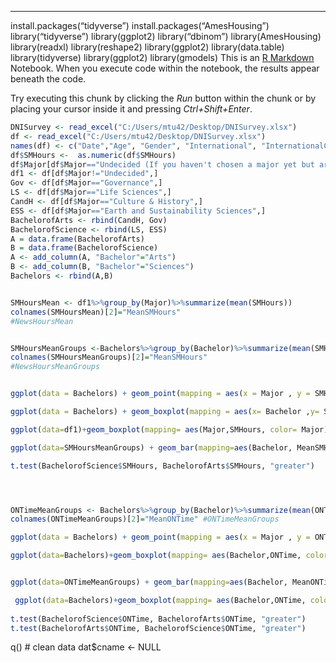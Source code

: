 ---
install.packages("tidyverse")
install.packages("AmesHousing")
library("tidyverse")
library(ggplot2)
library("dbinom")
library(AmesHousing)
library(readxl)
library(reshape2)
library(ggplot2)
library(data.table)
library(tidyverse)
library(ggplot2)
library(gmodels)
This is an [R Markdown](http://rmarkdown.rstudio.com) Notebook. When you execute code within the notebook, the results appear beneath the code. 

Try executing this chunk by clicking the *Run* button within the chunk or by placing your cursor inside it and pressing *Ctrl+Shift+Enter*. 

```r
DNISurvey <- read_excel("C:/Users/mtu42/Desktop/DNISurvey.xlsx")
df <- read_excel("C:/Users/mtu42/Desktop/DNISurvey.xlsx")
names(df) <- c("Date","Age", "Gender", "International", "InternationalCountry", "MotherTongue", "Year", "Major", "NewsHours", "Enjoy", "EnjoyWhy", "Languages", "MotherTonguePercent", "SMHours", "SMNewsPercent", "SMPlatforms", "SMPlatformsNews", "SMSources", "SMTrust", "PNTime", "PNType", "PNTrust", "ONTime", "ONType", "ONTrust", "ADTime", "ADType", "ADTrust")
df$SMHours <-  as.numeric(df$SMHours)
df$Major[df$Major=="Undecided (If you haven't chosen a major yet but are already decided, feel free to select that major)"]="Undecided"
df1 <- df[df$Major!="Undecided",]
Gov <- df[df$Major=="Governance",]
LS <- df[df$Major=="Life Sciences",]
CandH <- df[df$Major=="Culture & History",]
ESS <- df[df$Major=="Earth and Sustainability Sciences",]
BachelorofArts <- rbind(CandH, Gov)
BachelorofScience <- rbind(LS, ESS)
A = data.frame(BachelorofArts)
B = data.frame(BachelorofScience)
A <- add_column(A, "Bachelor"="Arts")
B <- add_column(B, "Bachelor"="Sciences")
Bachelors <- rbind(A,B)


SMHoursMean <- df1%>%group_by(Major)%>%summarize(mean(SMHours))
colnames(SMHoursMean)[2]="MeanSMHours"
#NewsHoursMean


SMHoursMeanGroups <-Bachelors%>%group_by(Bachelor)%>%summarize(mean(SMHours))
colnames(SMHoursMeanGroups)[2]="MeanSMHours"
#NewsHoursMeanGroups


ggplot(data = Bachelors) + geom_point(mapping = aes(x = Major , y = SMHours, color=Bachelor ) )

ggplot(data = Bachelors) + geom_boxplot(mapping = aes(x= Bachelor ,y= SMHours, color= Bachelor))+theme(legend.position="none")+labs(y="Daily Social Media Usage in hours")

ggplot(data=df1)+geom_boxplot(mapping= aes(Major,SMHours, color= Major))+theme(legend.position="none")+scale_x_discrete(labels=c("Culture and History", "ESS/EES", "Governance", "Life Sciences"))+labs(y="Daily  Social Media usage in hours")

ggplot(data=SMHoursMeanGroups) + geom_bar(mapping=aes(Bachelor, MeanSMHours, fill=Bachelor), stat="identity") + theme(legend.position="none") + labs(y="Average daily social media usage in hours", title="Daily Social media usage by Bachelor type")

t.test(BachelorofScience$SMHours, BachelorofArts$SMHours, "greater")




ONTimeMeanGroups <- Bachelors%>%group_by(Bachelor)%>%summarize(mean(ONTime))
colnames(ONTimeMeanGroups)[2]="MeanONTime" #ONTimeMeanGroups

ggplot(data = Bachelors) + geom_point(mapping = aes(x = Major , y = ONTime, color=Bachelor ) )

ggplot(data=Bachelors)+geom_boxplot(mapping= aes(Bachelor,ONTime, color= Bachelor))+theme(legend.position="none")+labs(y="Online Newspaper usage per week in minutes")


ggplot(data=ONTimeMeanGroups) + geom_bar(mapping=aes(Bachelor, MeanONTime, fill=Bachelor), stat="identity") + theme(legend.position="none") + labs(y="Average weekly online newspaper usage in minutes", title="Weekly online newspaper usage by Bachelor type")

 ggplot(data=Bachelors)+geom_boxplot(mapping= aes(Bachelor,ONTime, color= Bachelor))+theme(legend.position="none")+labs(y="Weekly online newspaper usage in minutes")
 
t.test(BachelorofScience$ONTime, BachelorofArts$ONTime, "greater")
t.test(BachelorofArts$ONTime, BachelorofScience$ONTime, "greater")
```
q()
# clean data
dat$cname  <- NULL

